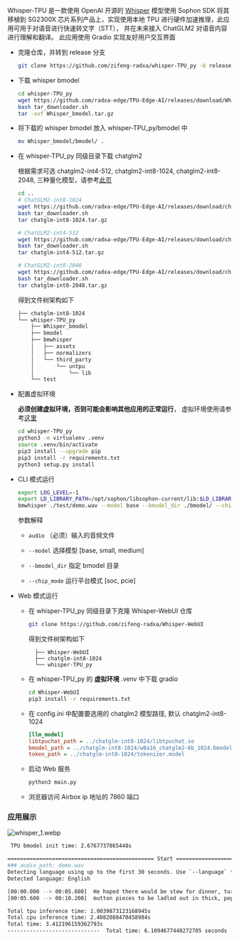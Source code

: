 Whisper-TPU 是一款使用 OpenAI 开源的 [Whisper](https://github.com/openai/whisper) 模型使用 Sophon SDK 将其移植到 SG2300X 芯片系列产品上，实现使用本地 TPU 进行硬件加速推理，此应用可用于对语音进行快速转文字（STT）， 并在未来接入 ChatGLM2 对语音内容进行理解和翻译。
此应用使用 Gradio 实现友好用户交互界面

- 克隆仓库，并转到 release 分支

  ```bash
  git clone https://github.com/zifeng-radxa/whisper-TPU_py -b release
  ```

- 下载 whisper bmodel

  ```bash
  cd whisper-TPU_py
  wget https://github.com/radxa-edge/TPU-Edge-AI/releases/download/Whisper/tar_downloader.sh
  bash tar_downloader.sh
  tar -xvf Whisper_bmodel.tar.gz
  ```

- 将下载的 whisper bmodel 放入 whisper-TPU_py/bmodel 中

  ```bash
  mv Whisper_bmodel/bmodel/ .
  ```

- 在 whisper-TPU_py 同级目录下载 chatglm2

  根据需求可选 chatglm2-int4-512, chatglm2-int8-1024, chatglm2-int8-2048, 三种量化模型，请参考[此页](https://github.com/radxa-edge/TPU-Edge-AI/releases)

  ```bash
  cd ..
  # ChatGLM2-int8-1024
  wget https://github.com/radxa-edge/TPU-Edge-AI/releases/download/chatglm-int8-1024/tar_downloader.sh
  bash tar_downloader.sh
  tar chatglm-int8-1024.tar.gz

  # ChatGLM2-int4-512
  wget https://github.com/radxa-edge/TPU-Edge-AI/releases/download/chatglm-int4-512/tar_downloader.sh
  bash tar_downloader.sh
  tar chatglm-int4-512.tar.gz

  # ChatGLM2-int8-2048
  wget https://github.com/radxa-edge/TPU-Edge-AI/releases/download/chatglm-int8-2048/tar_downloader.sh
  bash tar_downloader.sh
  tar chatglm-int8-2048.tar.gz
  ```

  得到文件树架构如下

  ```bash
  ├── chatglm-int8-1024
  └── whisper-TPU_py
      ├── Whisper_bmodel
      ├── bmodel
      ├── bmwhisper
      │   ├── assets
      │   ├── normalizers
      │   └── third_party
      │       └── untpu
      │           └── lib
      └── test
  ```

- 配置虚拟环境

  **必须创建虚拟环境，否则可能会影响其他应用的正常运行**， 虚拟环境使用请参考[这里](../local-ai-deploy/virtualenv_usage)

  ```bash
  cd whisper-TPU_py
  python3 -m virtualenv .venv
  source .venv/bin/activate
  pip3 install --upgrade pip
  pip3 install -r requirements.txt
  python3 setup.py install
  ```

- CLI 模式运行

  ```bash
  export LOG_LEVEL=-1
  export LD_LIBRARY_PATH=/opt/sophon/libsophon-current/lib:$LD_LIBRARY_PATH
  bmwhisper ./test/demo.wav --model base --bmodel_dir ./bmodel/ --chip_mode soc
  ```

  参数解释

  - `audio` （必须）输入的音频文件

  - `--model` 选择模型 [base, small, medium]

  - `--bmodel_dir` 指定 bmodel 目录

  - `--chip_mode` 运行平台模式 [soc, pcie]

- Web 模式运行

  - 在 whisper-TPU_py 同级目录下克隆 Whisper-WebUI 仓库

    ```bash
    git clone https://github.com/zifeng-radxa/Whisper-WebUI
    ```

    得到文件树架构如下

          ├── Whisper-WebUI
          ├── chatglm-int8-1024
          └── whisper-TPU_py

  - 在 whisper-TPU_py 的 **虚拟环境** .venv 中下载 gradio

    ```bash
    cd Whisper-WebUI
    pip3 install -r requirements.txt
    ```

  - 在 config.ini 中配置要选用的 chatglm2 模型路径, 默认 chatglm2-int8-1024

    ```ini
    [llm_model]
    libtpuchat_path = ../chatglm-int8-1024/libtpuchat.so
    bmodel_path = ../chatglm-int8-1024/w8a16_chatglm2-6b_1024.bmodel
    token_path = ../chatglm-int8-1024/tokenizer.model
    ```

  - 启动 Web 服务

    ```bash
    python3 main.py
    ```

  - 浏览器访问 Airbox ip 地址的 7860 端口

### 应用展示

![whisper_1.webp](/img/general-tutorial/tpu_ai/whisper_1.webp)

```bash
 TPU bmodel init time: 2.6767737865448s

============================================== Start ===============================================
### audio_path: demo.wav
Detecting language using up to the first 30 seconds. Use `--language` to specify the language
Detected language: English

[00:00.000 --> 00:05.600]  He hoped there would be stew for dinner, turnips and carrots and bruised potatoes and fat
[00:05.600 --> 00:10.200]  mutton pieces to be ladled out in thick, peppered flour-fatten sauce.

Total tpu inference time: 1.0039873123168945s
Total cpu inference time: 2.4082088470458984s
Total time: 3.412196159362793s
-----------------------------  Total time: 6.1094677448272705 seconds ------------------------------
```
